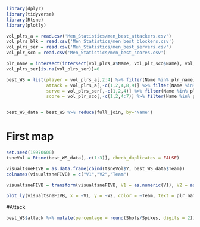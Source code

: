 ```r
library(dplyr)
library(tidyverse)
library(Rtsne)
library(plotly)
```

```r
vol_plrs_a = read.csv('Men_Statistics/men_best_attackers.csv')
vol_plrs_blk = read.csv('Men_Statistics/men_best_blockers.csv')
vol_plrs_ser = read.csv('Men_Statistics/men_best_servers.csv')
vol_plr_sco = read.csv('Men_Statistics/men_best_scores.csv')
```

```r
plr_name = intersect(intersect(vol_plrs_a$Name, vol_plr_sco$Name), vol_plrs_ser$Name)
vol_plrs_ser[is.na(vol_plrs_ser)]=0
```

```r

best_WS = list(player = vol_plrs_a[,2:4] %>% filter(Name %in% plr_name),
               attack = vol_plrs_a[,-c(1,2,4,8,9)] %>% filter(Name %in% plr_name),
               serve = vol_plrs_ser[,-c(1,2,4)] %>% filter(Name %in% plr_name),
               score = vol_plr_sco[,-c(1,2,4:7)] %>% filter(Name %in% plr_name))


best_WS_data = best_WS %>% reduce(full_join, by='Name')
```

# First map

```r
set.seed(19970608)
tsneVol = Rtsne(best_WS_data[,-c(1:3)], check_duplicates = FALSE)

visualtsneFIVB = as.data.frame(cbind(tsneVol$Y, best_WS_data$Team))
colnames(visualtsneFIVB) = c("V1","V2","Team")

visualtsneFIVB = transform(visualtsneFIVB, V1 = as.numeric(V1), V2 = as.numeric(V2))

plot_ly(visualtsneFIVB, x = ~V1, y = ~V2, color = ~Team, text = plr_name)
```

#Attack

```r
best_WS$attack %>% mutate(percentage = round(Shots/Spikes, digits = 2))

```